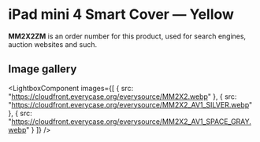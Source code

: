 
# iPad mini 4 Smart Cover — Yellow

<Callout type='info' emoji='👉🏻'>**MM2X2ZM** is an order number for this product, used for search engines, auction websites and such.</Callout>

## Image gallery

<LightboxComponent
    images={[
      {
        src: "https://cloudfront.everycase.org/everysource/MM2X2.webp"
      },
      {
        src: "https://cloudfront.everycase.org/everysource/MM2X2_AV1_SILVER.webp"
      },
      {
        src: "https://cloudfront.everycase.org/everysource/MM2X2_AV1_SPACE_GRAY.webp"
      }
    ]}
  />
